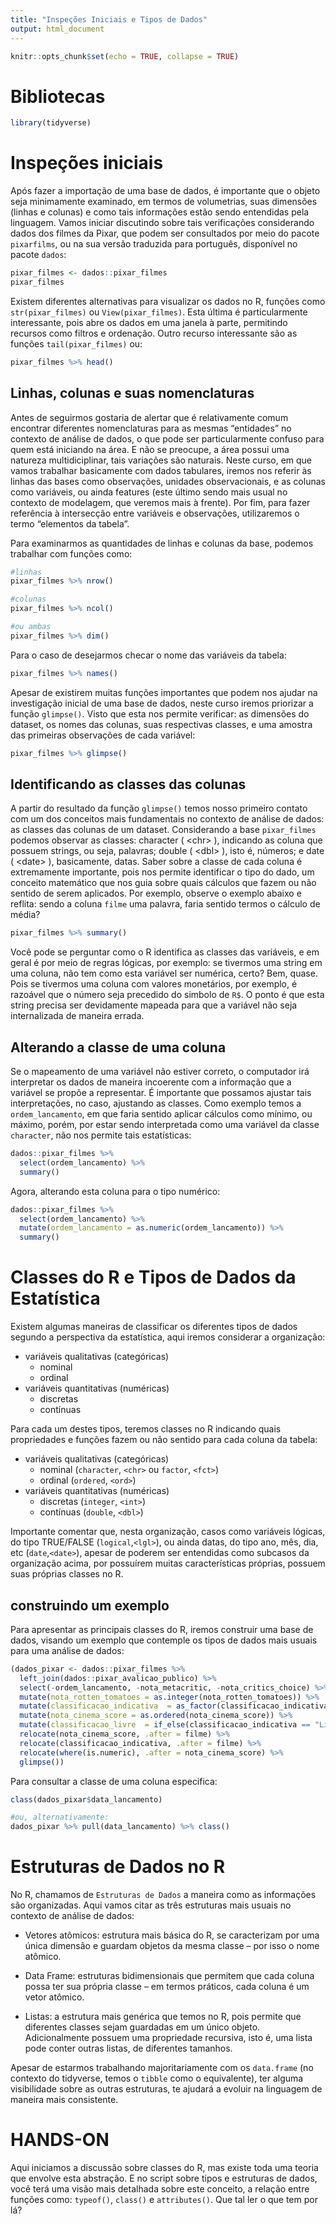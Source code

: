 ```yaml
---
title: "Inspeções Iniciais e Tipos de Dados"
output: html_document
---
```


```r
knitr::opts_chunk$set(echo = TRUE, collapse = TRUE)
```

# Bibliotecas

```r
library(tidyverse)
```

# Inspeções iniciais

Após fazer a importação de uma base de dados, é importante que o objeto seja minimamente examinado, em termos de volumetrias, suas dimensões (linhas e colunas) e como tais informações estão sendo entendidas pela linguagem. Vamos iniciar discutindo sobre tais verificações considerando dados dos filmes da Pixar, que podem ser consultados por meio do pacote `pixarfilms`, ou na sua versão traduzida para português, disponível no pacote `dados`:

```r
pixar_filmes <- dados::pixar_filmes
pixar_filmes
```

Existem diferentes alternativas para visualizar os dados no R, funções como `str(pixar_filmes)` ou `View(pixar_filmes)`. Esta última é particularmente interessante, pois abre os dados em uma janela à parte, permitindo recursos como filtros e ordenação. Outro recurso interessante são as funções `tail(pixar_filmes)` ou: 

```r
pixar_filmes %>% head()
```


## Linhas, colunas e suas nomenclaturas

Antes de seguirmos gostaria de alertar que é relativamente comum encontrar diferentes nomenclaturas para as mesmas "entidades" no contexto de análise de dados, o que pode ser particularmente confuso para quem está iniciando na área. E não se preocupe, a área possui uma natureza multidiciplinar, tais variações são naturais. Neste curso, em que vamos trabalhar basicamente com dados tabulares, iremos nos referir às linhas das bases como observações, unidades observacionais, e as colunas como variáveis, ou ainda features (este último sendo mais usual no contexto de modelagem, que veremos mais à frente). Por fim, para fazer referência à intersecção entre variáveis e observações, utilizaremos o termo "elementos da tabela".

Para examinarmos as quantidades de linhas e colunas da base, podemos trabalhar com funções como:

```r
#linhas
pixar_filmes %>% nrow()

#colunas
pixar_filmes %>% ncol()

#ou ambas
pixar_filmes %>% dim()

```

Para o caso de desejarmos checar o nome das variáveis da tabela:

```r
pixar_filmes %>% names()
```

Apesar de existirem muitas funções importantes que podem nos ajudar na investigação inicial de uma base de dados, neste curso iremos priorizar a função `glimpse()`. Visto que esta nos permite verificar: as dimensões do dataset, os nomes das colunas, suas respectivas classes, e uma amostra das primeiras observações de cada variável:

```r
pixar_filmes %>% glimpse()
```


## Identificando as classes das colunas

A partir do resultado da função `glimpse()` temos nosso primeiro contato com um dos conceitos mais fundamentais no contexto de análise de dados: as classes das colunas de um dataset. Considerando a base `pixar_filmes` podemos observar as classes: character ( \<chr\> ), indicando as coluna que possuem strings, ou seja, palavras; double ( \<dbl\> ), isto é, números; e date ( \<date\> ), basicamente, datas. Saber sobre a classe de cada coluna é extremamente importante, pois nos permite identificar o tipo do dado, um conceito matemático que nos guia sobre quais cálculos que fazem ou não sentido de serem aplicados. Por exemplo, observe o exemplo abaixo e reflita: sendo a coluna `filme` uma palavra, faria sentido termos o cálculo de média?

```r
pixar_filmes %>% summary()
```

Você pode se perguntar como o R identifica as classes das variáveis, e em geral é por meio de regras lógicas, por exemplo: se tivermos uma string em uma coluna, não tem como esta variável ser numérica, certo? Bem, quase. Pois se tivermos uma coluna com valores monetários, por exemplo, é razoável que o número seja precedido do simbolo de `R$`. O ponto é que esta string precisa ser devidamente mapeada para que a variável não seja internalizada de maneira errada. 


## Alterando a classe de uma coluna

Se o mapeamento de uma variável não estiver correto, o computador irá interpretar os dados de maneira incoerente com a informação que a variável se propõe a representar. É importante que possamos ajustar tais interpretações, no caso, ajustando as classes. Como exemplo temos a `ordem_lancamento`, em que faria sentido aplicar cálculos como mínimo, ou máximo, porém, por estar sendo interpretada como uma variável da classe `character`, não nos permite tais estatísticas:

```r
dados::pixar_filmes %>% 
  select(ordem_lancamento) %>% 
  summary()
```

Agora, alterando esta coluna para o tipo numérico:

```r
dados::pixar_filmes %>% 
  select(ordem_lancamento) %>% 
  mutate(ordem_lancamento = as.numeric(ordem_lancamento)) %>% 
  summary()
```


# Classes do R e Tipos de Dados da Estatística

Existem algumas maneiras de classificar os diferentes tipos de dados segundo a perspectiva da estatística, aqui iremos considerar a organização:

-   variáveis qualitativas (categóricas)
    -   nominal
    -   ordinal
    
-   variáveis quantitativas (numéricas)
    -   discretas
    -   contínuas

Para cada um destes tipos, teremos classes no R indicando quais propriedades e funções fazem ou não sentido para cada coluna da tabela:

-   variáveis qualitativas (categóricas)
    -   nominal (`character`, `<chr>` ou `factor`, `<fct>`)
    -   ordinal (`ordered`, `<ord>`)
    
-   variáveis quantitativas (numéricas)
    -   discretas (`integer`, `<int>`)
    -   contínuas (`double`, `<dbl>`)


Importante comentar que, nesta organização, casos como variáveis lógicas, do tipo TRUE/FALSE (`logical`,`<lgl>`), ou ainda datas, do tipo ano, mês, dia, etc (`date`,`<date>`), apesar de poderem ser entendidas como subcasos da organização acima, por possuírem muitas características próprias, possuem suas próprias classes no R. 


## construindo um exemplo

Para apresentar as principais classes do R, iremos construir uma base de dados, visando um exemplo que contemple os tipos de dados mais usuais para uma análise de dados:

```r
(dados_pixar <- dados::pixar_filmes %>% 
  left_join(dados::pixar_avalicao_publico) %>% 
  select(-ordem_lancamento, -nota_metacritic, -nota_critics_choice) %>% 
  mutate(nota_rotten_tomatoes = as.integer(nota_rotten_tomatoes)) %>% 
  mutate(classificacao_indicativa  = as_factor(classificacao_indicativa)) %>% 
  mutate(nota_cinema_score = as.ordered(nota_cinema_score)) %>% 
  mutate(classificacao_livre  = if_else(classificacao_indicativa == "Livre", TRUE, FALSE)) %>% 
  relocate(nota_cinema_score, .after = filme) %>% 
  relocate(classificacao_indicativa, .after = filme) %>% 
  relocate(where(is.numeric), .after = nota_cinema_score) %>% 
  glimpse())
```

Para consultar a classe de uma coluna especifica:
```r
class(dados_pixar$data_lancamento) 

#ou, alternativamente:
dados_pixar %>% pull(data_lancamento) %>% class()
```

# Estruturas de Dados no R

No R, chamamos de `Estruturas de Dados` a maneira como as informações são organizadas. Aqui vamos citar as três estruturas mais usuais no contexto de análise de dados:

- Vetores atômicos: estrutura mais básica do R, se caracterizam por uma única dimensão e guardam objetos da mesma classe – por isso o nome atômico.

- Data Frame: estruturas bidimensionais que permitem que cada coluna possa ter sua própria classe – em termos práticos, cada coluna é um vetor atômico.

- Listas: a estrutura mais genérica que temos no R, pois permite que diferentes classes sejam guardadas em um único objeto. Adicionalmente possuem uma propriedade recursiva, isto é, uma lista pode conter outras listas, de diferentes tamanhos.

Apesar de estarmos trabalhando majoritariamente com os `data.frame` (no contexto do tidyverse, temos o `tibble` como o equivalente), ter alguma visibilidade sobre as outras estruturas, te ajudará a evoluir na linguagem de maneira mais consistente.



# HANDS-ON

Aqui iniciamos a discussão sobre classes do R, mas existe toda uma teoria que envolve esta abstração. E no script sobre tipos e estruturas de dados, você terá uma visão mais detalhada sobre este conceito, a relação entre funções como: `typeof()`,  `class()` e `attributes()`. Que tal ler o que tem por lá? 



